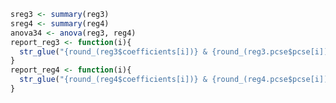 ```r
sreg3 <- summary(reg3)
sreg4 <- summary(reg4)
anova34 <- anova(reg3, reg4)
report_reg3 <- function(i){
  str_glue("{round_(reg3$coefficients[i])} & {round_(reg3.pcse$pcse[i])} & {stars.pval(reg3.pcse$pval[i])}")
}
report_reg4 <- function(i){
  str_glue("{round_(reg4$coefficients[i])} & {round_(reg4.pcse$pcse[i])} & {stars.pval(reg4.pcse$pval[i])}")
}
```
\begin{table}[ht]
\centering
\begin{threeparttable}[ht]
\caption{OLS-Regression: Eurogap}
\label{table:2}
\begin{tabular}{lrllrll}
\toprule
& \multicolumn{3}{c}{Modell 1} & \multicolumn{3}{c}{Modell 2}\\
& $\beta$ & PCSE & & $\beta$ & PCSE & \\
\midrule
(Achsenabschnitt) & `r report_reg3(1)` & `r report_reg4(1)`\\
\addlinespace
Wahlpflicht & `r report_reg3(2)` & `r report_reg4(2)`\\
Wahlzyklus & `r report_reg3(3)` & `r report_reg4(3)`\\
Institutionssitz & `r report_reg3(4)` & `r report_reg4(4)`\\
Landw. Beschäft. & `r report_reg3(5)` & `r report_reg4(5)`\\
\addlinespace
Spitzenkandidat*in & & & & `r report_reg4(6)`\\
Euroskepsis & & & & `r report_reg4(7)`\\
\addlinespace
Jahr 1981 & `r report_reg3(6)` & `r report_reg4(8)`\\
Jahr 1984 & `r report_reg3(7)` & `r report_reg4(9)`\\
Jahr 1987 & `r report_reg3(8)` & `r report_reg4(10)`\\
Jahr 1989 & `r report_reg3(9)` & `r report_reg4(11)`\\
Jahr 1994 & `r report_reg3(10)` & `r report_reg4(12)`\\
Jahr 1995 & `r report_reg3(11)` & `r report_reg4(13)`\\
Jahr 1996 & `r report_reg3(12)` & `r report_reg4(14)`\\
Jahr 2099 & `r report_reg3(13)` & `r report_reg4(15)`\\
Jahr 2004 & `r report_reg3(14)` & `r report_reg4(16)`\\
Jahr 2007 & `r report_reg3(15)` & `r report_reg4(17)`\\
Jahr 2009 & `r report_reg3(16)` & `r report_reg4(18)`\\
Jahr 2013 & `r report_reg3(17)` & `r report_reg4(19)`\\
Jahr 2014 & `r report_reg3(18)` & `r report_reg4(20)`\\
Jahr 2019 & `r report_reg3(19)` & `r report_reg4(21)`\\
\midrule
$R^{2}$ &
\multicolumn{3}{c}{`r round_(sreg3$r.squared)`} & 
\multicolumn{3}{c}{`r round_(sreg4$r.squared)`}\\
Freiheitsgrade &
\multicolumn{3}{c}{`r sreg3$fstatistic[2]`/`r sreg3$fstatistic[3]`} &
\multicolumn{3}{c}{`r sreg4$fstatistic[2]`/`r sreg4$fstatistic[3]`}\\
$SQ_{Rest}$ &
\multicolumn{3}{c}{`r round_(anova34[1,2])`} &
\multicolumn{3}{c}{`r round_(anova34[2,2])`}\\
$F$-Test & & & &
\multicolumn{3}{r}{$F =$ `r round_(anova34[2,5])`, $p =$ `r round_(anova34[2,6])`}\\
\bottomrule
\end{tabular}
\begin{tablenotes}
\item *** $p < 0,001$; **  $p < 0,01$; * $p < 0,05$; . $p < 0,1$
\end{tablenotes}
\end{threeparttable}
\end{table}
